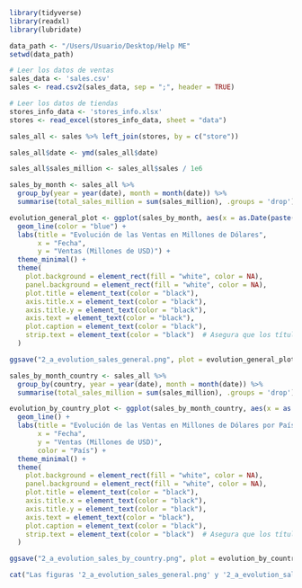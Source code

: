 ```{r}
library(tidyverse)
library(readxl)
library(lubridate)
```

```{r}
data_path <- "/Users/Usuario/Desktop/Help ME"
setwd(data_path)
```

```{r}
# Leer los datos de ventas
sales_data <- 'sales.csv'
sales <- read.csv2(sales_data, sep = ";", header = TRUE)

# Leer los datos de tiendas
stores_info_data <- 'stores_info.xlsx'
stores <- read_excel(stores_info_data, sheet = "data")
```

```{r}
sales_all <- sales %>% left_join(stores, by = c("store"))
```

```{r}
sales_all$date <- ymd(sales_all$date)
```

```{r}
sales_all$sales_million <- sales_all$sales / 1e6
```

```{r}
sales_by_month <- sales_all %>%
  group_by(year = year(date), month = month(date)) %>%
  summarise(total_sales_million = sum(sales_million), .groups = 'drop')
```

```{r}
evolution_general_plot <- ggplot(sales_by_month, aes(x = as.Date(paste(year, month, "01", sep = "-")), y = total_sales_million)) +
  geom_line(color = "blue") +
  labs(title = "Evolución de las Ventas en Millones de Dólares",
       x = "Fecha",
       y = "Ventas (Millones de USD)") +
  theme_minimal() +
  theme(
    plot.background = element_rect(fill = "white", color = NA),
    panel.background = element_rect(fill = "white", color = NA),
    plot.title = element_text(color = "black"),
    axis.title.x = element_text(color = "black"),
    axis.title.y = element_text(color = "black"),
    axis.text = element_text(color = "black"),
    plot.caption = element_text(color = "black"),
    strip.text = element_text(color = "black")  # Asegura que los títulos de las facetas también sean visibles
  )
```

```{r}
ggsave("2_a_evolution_sales_general.png", plot = evolution_general_plot, width = 10, height = 7)
```

```{r}
sales_by_month_country <- sales_all %>%
  group_by(country, year = year(date), month = month(date)) %>%
  summarise(total_sales_million = sum(sales_million), .groups = 'drop')
```

```{r}
evolution_by_country_plot <- ggplot(sales_by_month_country, aes(x = as.Date(paste(year, month, "01", sep = "-")), y = total_sales_million, color = country)) +
  geom_line() +
  labs(title = "Evolución de las Ventas en Millones de Dólares por País",
       x = "Fecha",
       y = "Ventas (Millones de USD)",
       color = "País") +
  theme_minimal() +
  theme(
    plot.background = element_rect(fill = "white", color = NA),
    panel.background = element_rect(fill = "white", color = NA),
    plot.title = element_text(color = "black"),
    axis.title.x = element_text(color = "black"),
    axis.title.y = element_text(color = "black"),
    axis.text = element_text(color = "black"),
    plot.caption = element_text(color = "black"),
    strip.text = element_text(color = "black")  # Asegura que los títulos de las facetas también sean visibles
  )
```

```{r}
ggsave("2_a_evolution_sales_by_country.png", plot = evolution_by_country_plot, width = 10, height = 7)
```

```{r}
cat("Las figuras '2_a_evolution_sales_general.png' y '2_a_evolution_sales_by_country.png' han sido creadas exitosamente.\n")
```
